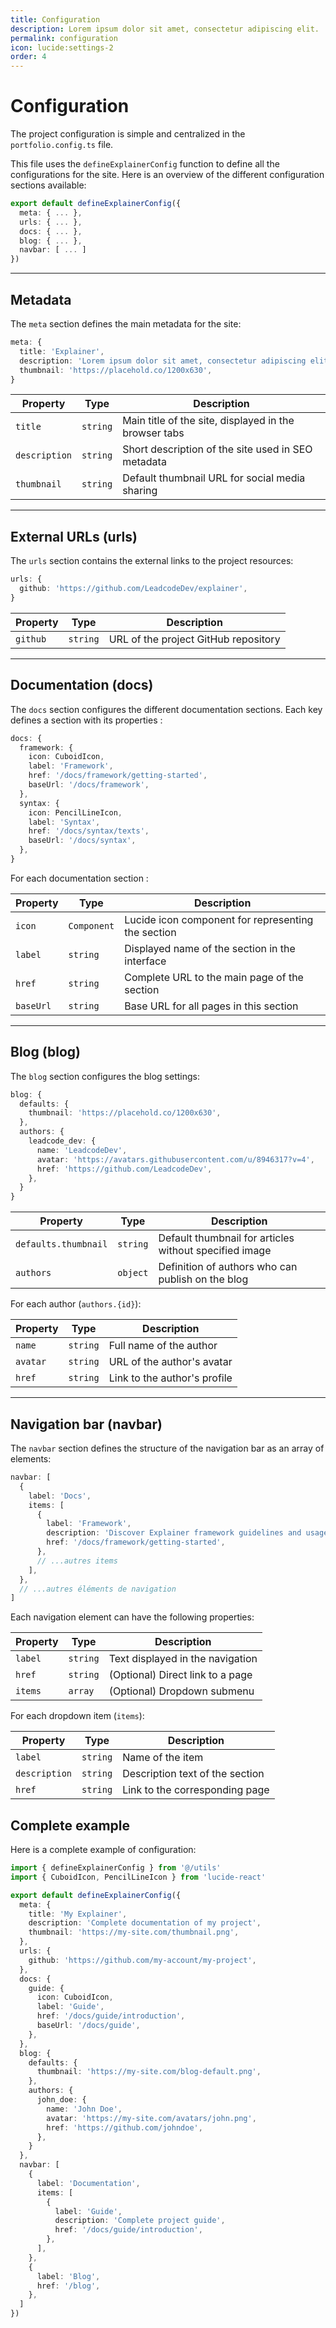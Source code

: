 ```yaml
---
title: Configuration
description: Lorem ipsum dolor sit amet, consectetur adipiscing elit.
permalink: configuration
icon: lucide:settings-2
order: 4
---
```

# Configuration

The project configuration is simple and centralized in the `portfolio.config.ts` file.

This file uses the `defineExplainerConfig` function to define all the configurations for the site. Here is an overview of the different configuration sections available:

```ts
export default defineExplainerConfig({
  meta: { ... },
  urls: { ... },
  docs: { ... },
  blog: { ... },
  navbar: [ ... ]
})
```

---

## Metadata

The `meta` section defines the main metadata for the site:

```ts
meta: {
  title: 'Explainer',
  description: 'Lorem ipsum dolor sit amet, consectetur adipiscing elit.',
  thumbnail: 'https://placehold.co/1200x630',
}
```

| Property | Type | Description |
| --- | --- | --- |
| `title` | `string` | Main title of the site, displayed in the browser tabs |
| `description` | `string` | Short description of the site used in SEO metadata |
| `thumbnail` | `string` | Default thumbnail URL for social media sharing |

---

## External URLs (urls)

The `urls` section contains the external links to the project resources:

```ts
urls: {
  github: 'https://github.com/LeadcodeDev/explainer',
}
```

| Property | Type | Description |
| --- | --- | --- |
| `github` | `string` | URL of the project GitHub repository |

---

## Documentation (docs)

The `docs` section configures the different documentation sections. Each key defines a section with its properties :

```ts
docs: {
  framework: {
    icon: CuboidIcon,
    label: 'Framework',
    href: '/docs/framework/getting-started',
    baseUrl: '/docs/framework',
  },
  syntax: {
    icon: PencilLineIcon,
    label: 'Syntax',
    href: '/docs/syntax/texts',
    baseUrl: '/docs/syntax',
  },
}
```

For each documentation section :

| Property | Type | Description |
| --- | --- | --- |
| `icon` | `Component` | Lucide icon component for representing the section |
| `label` | `string` | Displayed name of the section in the interface |
| `href` | `string` | Complete URL to the main page of the section |
| `baseUrl` | `string` | Base URL for all pages in this section |

---

## Blog (blog)

The `blog` section configures the blog settings:

```ts
blog: {
  defaults: {
    thumbnail: 'https://placehold.co/1200x630',
  },
  authors: {
    leadcode_dev: {
      name: 'LeadcodeDev',
      avatar: 'https://avatars.githubusercontent.com/u/8946317?v=4',
      href: 'https://github.com/LeadcodeDev',
    },
  }
}
```

| Property | Type | Description |
| --- | --- | --- |
| `defaults.thumbnail` | `string` | Default thumbnail for articles without specified image |
| `authors` | `object` | Definition of authors who can publish on the blog |

For each author (`authors.{id}`):

| Property | Type | Description |
| --- | --- | --- |
| `name` | `string` | Full name of the author |
| `avatar` | `string` | URL of the author's avatar |
| `href` | `string` | Link to the author's profile |

---

## Navigation bar (navbar)

The `navbar` section defines the structure of the navigation bar as an array of elements:

```ts
navbar: [
  {
    label: 'Docs',
    items: [
      {
        label: 'Framework',
        description: 'Discover Explainer framework guidelines and usages.',
        href: '/docs/framework/getting-started',
      },
      // ...autres items
    ],
  },
  // ...autres éléments de navigation
]
```

Each navigation element can have the following properties:

| Property | Type | Description |
| --- | --- | --- |
| `label` | `string` | Text displayed in the navigation |
| `href` | `string` | (Optional) Direct link to a page |
| `items` | `array` | (Optional) Dropdown submenu |

For each dropdown item (`items`):

| Property | Type | Description |
| --- | --- | --- |
| `label` | `string` | Name of the item |
| `description` | `string` | Description text of the section |
| `href` | `string` | Link to the corresponding page |

## Complete example

Here is a complete example of configuration:

```ts
import { defineExplainerConfig } from '@/utils'
import { CuboidIcon, PencilLineIcon } from 'lucide-react'

export default defineExplainerConfig({
  meta: {
    title: 'My Explainer',
    description: 'Complete documentation of my project',
    thumbnail: 'https://my-site.com/thumbnail.png',
  },
  urls: {
    github: 'https://github.com/my-account/my-project',
  },
  docs: {
    guide: {
      icon: CuboidIcon,
      label: 'Guide',
      href: '/docs/guide/introduction',
      baseUrl: '/docs/guide',
    },
  },
  blog: {
    defaults: {
      thumbnail: 'https://my-site.com/blog-default.png',
    },
    authors: {
      john_doe: {
        name: 'John Doe',
        avatar: 'https://my-site.com/avatars/john.png',
        href: 'https://github.com/johndoe',
      },
    }
  },
  navbar: [
    {
      label: 'Documentation',
      items: [
        {
          label: 'Guide',
          description: 'Complete project guide',
          href: '/docs/guide/introduction',
        },
      ],
    },
    {
      label: 'Blog',
      href: '/blog',
    },
  ]
})
```




